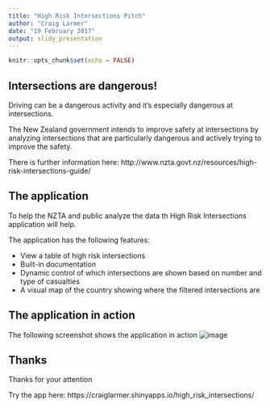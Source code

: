 ```yaml
---
title: "High Risk Intersections Pitch"
author: "Craig Larmer"
date: "19 February 2017"
output: slidy_presentation
---
```


```r
knitr::opts_chunk$set(echo = FALSE)
```

## Intersections are dangerous!

Driving can be a dangerous activity and it's especially dangerous at intersections.  

The New Zealand government intends to improve safety at intersections by analyzing intersections that are particularly dangerous and actively trying to improve the safety.

There is further information here: http://www.nzta.govt.nz/resources/high-risk-intersections-guide/

## The application

To help the NZTA and public analyze the data th High Risk Intersections application will help.

The application has the following features:

- View a table of high risk intersections
- Built-in documentation
- Dynamic control of which intersections are shown based on number and type of casualties
- A visual map of the country showing where the filtered intersections are


## The application in action

The following screenshot shows the application in action
![image](apppic.png)


## Thanks

Thanks for your attention

Try the app here: https://craiglarmer.shinyapps.io/high_risk_intersections/